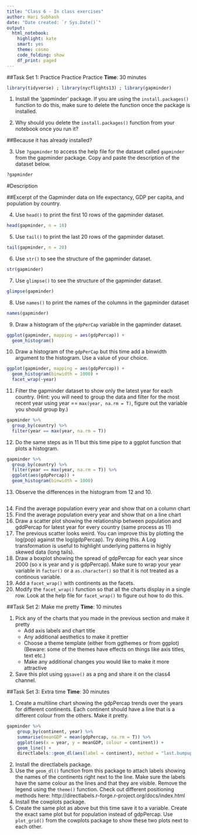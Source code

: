 ```yaml
---
title: "Class 6 - In class exercises"
author: Hari Subhash
date: "Date created: `r Sys.Date()`"
output:
  html_notebook:
    highlight: kate
    smart: yes
    theme: cosmo
    code_folding: show
    df_print: paged
---
```


##Task Set 1: Practice Practice Practice
**Time**: 30 minutes
```r
library(tidyverse) ; library(nycflights13) ; library(gapminder)
```

1. Install the 'gapminder' package. If you are using the `install.packages()` function to do this, make sure to delete the function once the package is installed.


2. Why should you delete the `install.packages()` function from your notebook once you run it?

##Because it has already installed?

3. Use `?gapminder` to access the help file for the dataset called `gapminder` from the gapminder package. Copy and paste the description of the dataset below.

```r
?gapminder
```

#Description

##Excerpt of the Gapminder data on life expectancy, GDP per capita, and population by country.

4. Use `head()` to print the first 10 rows of the gapminder dataset.

```r
head(gapminder, n = 10)
```


5. Use `tail()` to print the last 20 rows of the gapminder dataset.

```r
tail(gapminder, n = 20)
```


6. Use `str()` to see the structure of the gapminder dataset.

```r
str(gapminder)
```


7. Use `glimpse()` to see the structure of the gapminder dataset.

```r
glimpse(gapminder)
```


8. Use `names()` to print the names of the columns in the gapminder dataset

```r
names(gapminder)
```


9. Draw a histogram of the `gdpPerCap` variable in the gapminder dataset. 

```r
ggplot(gapminder, mapping = aes(gdpPercap)) + 
  geom_histogram() 
```


10. Draw a histogram of the `gdpPerCap` but this time add a binwidth argument to the histogram. Use a value of your choice.

```r
ggplot(gapminder, mapping = aes(gdpPercap)) + 
  geom_histogram(binwidth = 1000) +
  facet_wrap(~year)
```


11. Filter the gapminder dataset to show only the latest year for each country. (Hint: you will need to group the data and filter for the most recent year using year == `max(year, na.rm = T)`, figure out the variable you should group by.)

```r
gapminder %>%
  group_by(country) %>%
  filter(year == max(year, na.rm = T))

```



12. Do the same steps as in 11 but this time pipe to a ggplot function that plots a histogram.

```r
gapminder %>%
  group_by(country) %>%
  filter(year == max(year, na.rm = T)) %>%
  ggplot(aes(gdpPercap)) +
  geom_histogram(binwidth = 1000)
```

13. Observe the differences in the histogram from 12 and 10.

```r

```


14. Find the average population every year and show that on a column chart
15. Find the average population every year and show that on a line chart
16. Draw a scatter plot showing the relationship between population and gddPercap for latest year for every country (same process as 11)
17. The previous scatter looks weird. You can improve this by plotting the log(pop) against the log(gdpPercap). Try doing this. A Log transformation is useful to highlight underlying patterns in highly skewed data (long tails). 
18. Draw a boxplot showing the spread of gdpPercap for each year since 2000 (so x is year and y is gdpPercap). Make sure to wrap your year variable in `factor()` or a `as.character()` so that it is not treated as a continous variable.
19. Add a `facet_wrap()` with continents as the facets.
20. Modify the `facet_wrap()` function so that all the charts display in a single row. Look at the help file for `facet_wrap()` to figure out how to do this.

##Task Set 2: Make me pretty
**Time**: 10 minutes

1. Pick any of the charts that you made in the previous section and make it pretty
    + Add axis labels and chart title
    + Any additional aesthetics to make it prettier
    + Choose a theme template (either from ggthemes or from ggplot) (Beware: some of the themes have effects on things like axis titles, text etc.)
    + Make any additional changes you would like to make it more attractive
2. Save this plot using `ggsave()` as a png and share it on the class4 channel.


##Task Set 3: Extra time
**Time**: 30 minutes

1. Create a multiline chart showing the gdpPercap trends over the years for different continents.  Each continent should have a line that is a different colour from the others. Make it pretty.

```r
gapminder %>% 
    group_by(continent, year) %>% 
    summarise(meanGDP = mean(gdpPercap, na.rm = T)) %>% 
    ggplot(aes(x = year, y = meanGDP, colour = continent)) +
    geom_line() +
    directlabels::geom_dl(aes(label = continent), method = "last.bumpup")
```

2. Install the directlabels package.
3. Use the `geom_dl()` function from this package to attach labels showing the names of the continents right next to the line. Make sure the labels have the same colour as the lines and that they are visible. Remove the legend using the `theme()` function. Check out different positioning methods here: http://directlabels.r-forge.r-project.org/docs/index.html
4. Install the cowplots package.
5. Create the same plot as above but this time save it to a variable. Create the exact same plot but for population instead of gdpPercap. Use `plot_grid()` from the cowplots package to show these two plots next to each other. 


